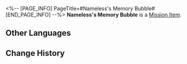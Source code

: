 <%-- [PAGE_INFO]
PageTitle=#Nameless's Memory Bubble#
[END_PAGE_INFO] --%>
{{Item Infobox
|id          = 140352
|image       = Item Nameless's Memory Bubble.png
|type        = Mission Item
|invCategory = Missions
|rarity      = 3
|effect      = 
|description = An unusual dream bubble said to contain the dreams of Akivili, a fallen Aeon.
}}
{{Description|''"I'm sorry... I truly am the worst Nameless in the world."''}}
'''Nameless's Memory Bubble''' is a [[Mission Item]].

==Other Languages==
{{Other Languages
|en   = Nameless's Memory Bubble
|zhs  = 无名客的忆泡
|zht  = 無名客的憶泡
|ja   = ナナシビトの憶泡
|ko   = 무명객의 기억 거품
|es   = Burbuja del recuerdo de un Anónimo
|fr   = Bulle mémorielle de Sans Nom
|ru   = Пузырь памяти Безымянного
|th   = ฟองความทรงจำของ "ผู้มาเยือนนิรนาม"
|vi   = Bong Bóng Ký Ức Của Khách Vô Danh
|de   = Erinnerungsblase eines Namenlosen
|id   = Gelembung Memori The Nameless
|pt   = Bolha da Memória do Inominado
}}

==Change History==
{{Change History|2.0}}